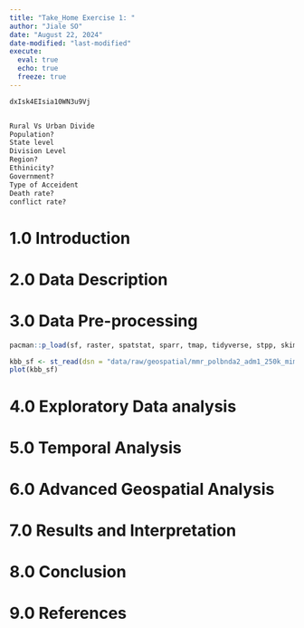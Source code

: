 ```yaml
---
title: "Take_Home Exercise 1: "
author: "Jiale SO"
date: "August 22, 2024"
date-modified: "last-modified"
execute: 
  eval: true
  echo: true
  freeze: true
---
```


```r
dxIsk4EIsia10WN3u9Vj


Rural Vs Urban Divide
Population?
State level
Division Level
Region?
Ethinicity?
Government? 
Type of Acceident
Death rate? 
conflict rate?


```

# 1.0 Introduction

# 2.0 Data Description

# 3.0 Data Pre-processing

```r
pacman::p_load(sf, raster, spatstat, sparr, tmap, tidyverse, stpp, skimr)
```

```r
kbb_sf <- st_read(dsn = "data/raw/geospatial/mmr_polbnda2_adm1_250k_mimu_1", layer="mmr_polbnda2_adm1_250k_mimu_1") 
plot(kbb_sf)
```

# 4.0 Exploratory Data analysis

# 5.0 Temporal Analysis

# 6.0 Advanced Geospatial Analysis

# 7.0 Results and Interpretation

# 8.0 Conclusion

# 9.0 References

# 
